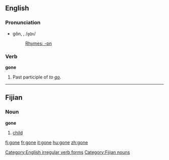 ==English==

{{rank|along|four|wish|328|gone|times|girl|during}}

===Pronunciation===
*gŏn, {{IPA|/gɒn/}}, /<tt>gQn</tt>/
*:[[Rhymes:English:-ɒn|Rhymes: -ɒn]]

===Verb===
'''gone'''
#Past participle of ''to [[go]]''.

[[Category:English irregular verb forms]]

----

==Fijian==
===Noun===
'''gone'''

# [[child]]

[[Category:Fijian nouns]]

[[fj:gone]]
[[fr:gone]]
[[it:gone]]
[[hu:gone]]
[[zh:gone]]
